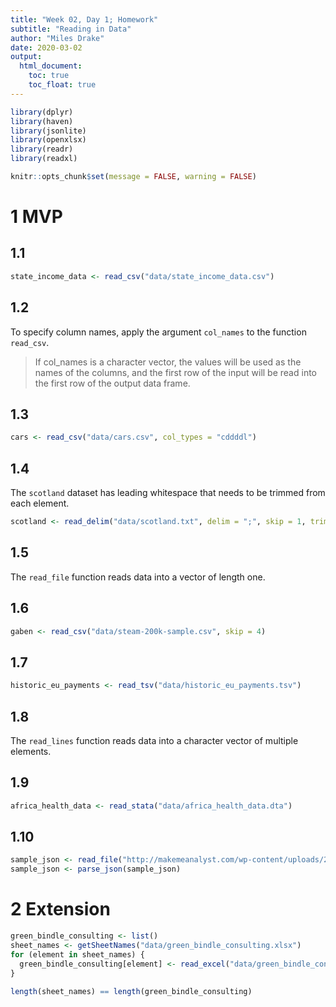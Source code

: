 ```yaml
---
title: "Week 02, Day 1; Homework"
subtitle: "Reading in Data"
author: "Miles Drake"
date: 2020-03-02
output:
  html_document:
    toc: true
    toc_float: true
---
```


```r
library(dplyr)
library(haven)
library(jsonlite)
library(openxlsx)
library(readr)
library(readxl)
```

```r
knitr::opts_chunk$set(message = FALSE, warning = FALSE)
```

# 1 MVP

## 1.1

```r
state_income_data <- read_csv("data/state_income_data.csv")
```

## 1.2

To specify column names, apply the argument `col_names` to the function `read_csv`.

> If col_names is a character vector, the values will be used as the names of the columns, and the first row of the input will be read into the first row of the output data frame.

## 1.3

```r
cars <- read_csv("data/cars.csv", col_types = "cddddl")
```

## 1.4

The `scotland` dataset has leading whitespace that needs to be trimmed from each element.

```r
scotland <- read_delim("data/scotland.txt", delim = ";", skip = 1, trim_ws = TRUE)
```

## 1.5

The `read_file` function reads data into a vector of length one.

## 1.6

```r
gaben <- read_csv("data/steam-200k-sample.csv", skip = 4)
```

## 1.7

```r
historic_eu_payments <- read_tsv("data/historic_eu_payments.tsv")
```

## 1.8

The `read_lines` function reads data into a character vector of multiple elements.

## 1.9

```r
africa_health_data <- read_stata("data/africa_health_data.dta")
```

## 1.10

```r
sample_json <- read_file("http://makemeanalyst.com/wp-content/uploads/2017/06/sample_json.txt")
sample_json <- parse_json(sample_json)
```

# 2 Extension

```r
green_bindle_consulting <- list()
sheet_names <- getSheetNames("data/green_bindle_consulting.xlsx")
for (element in sheet_names) {
  green_bindle_consulting[element] <- read_excel("data/green_bindle_consulting.xlsx", sheet = element)
}
```

```r
length(sheet_names) == length(green_bindle_consulting)
```
